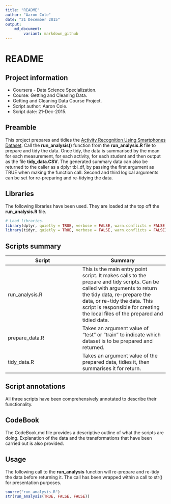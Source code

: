 ```yaml
---
title: "README"
author: "Aaron Cole"
date: "21 December 2015"
output:
    md_document:
        variant: markdown_github
---
```


# README

## Project information
* Coursera - Data Science Specialization.
* Course: Getting and Cleaning Data.
* Getting and Cleaning Data Course Project.
* Script author: Aaron Cole.
* Script date: 21-Dec-2015.


## Preamble
This project prepares and tidies the [Activity Recognition Using Smartphones Dataset](http://archive.ics.uci.edu/ml/datasets/Human+Activity+Recognition+Using+Smartphones#). Call the **run_analysis()** function from the **run_analysis.R** file to prepare and tidy the data. Once tidy, the data is summarised by the mean for each measurement, for each activity, for each student and then output as the file **tidy_data.CSV**. The generated summary data can also be returned to the caller as a dplyr tbl_df, by passing the first argument as TRUE when making the function call. Second and third logical arguments can be set for re-preparing and re-tidying the data.

## Libraries
The following libraries have been used. They are loaded at the top off the **run_analysis.R** file.
```r
# Load libraries.
library(dplyr, quietly = TRUE, verbose = FALSE, warn.conflicts = FALSE)
library(tidyr, quietly = TRUE, verbose = FALSE, warn.conflicts = FALSE)
```

## Scripts summary
Script | Summary
-------|--------
run_analysis.R | This is the main entry point script. It makes calls to the prepare and tidy scripts. Can be called with arguments to return the tidy data, re-prepare the data, or re-tidy the data. This script is responsible for creating the local files of the prepared and tidied data.
prepare_data.R | Takes an argument value of "test" or "train" to indicate which dataset is to be prepared and returned.
tidy_data.R | Takes an argument value of the prepared data, tidies it, then summarises it for return.

## Script annotations
All three scripts have been comprehensively annotated to describe their functionality.

## CodeBook
The CodeBook.md file provides a descriptive outline of what the scripts are doing. Explanation of the data and the transformations that have been carried out is also provided.

## Usage
The following call to the **run_analysis** function will re-prepare and re-tidy the data before returning it. The call has been wrapped within a call to str() for presentation purposes.
```r
source("run_analysis.R")
str(run_analysis(TRUE, FALSE, FALSE))
```